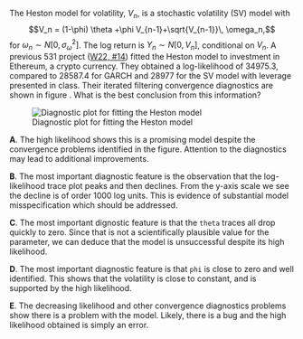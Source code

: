 
The Heston model for volatility, $V_n$, is a stochastic volatility (SV) model with
$$V_n = (1-\phi) \theta +\phi V_{n-1}+\sqrt{V_{n-1}}\, \omega_n,$$
for $\omega_n\sim N[0,\sigma_\omega^2]$.
The log return is $Y_n\sim N[0,V_n]$, conditional on $V_n$.
A previous 531 project ([W22, #14](https://ionides.github.io/531w22/final_project/project14/Blinded.html)) fitted the Heston model to investment in Ethereum, a crypto currency.
They obtained a log-likelihood of 34975.3, compared to 28587.4 for GARCH and 28977 for the SV model with leverage presented in class.
Their iterated filtering convergence diagnostics are shown in figure \ref{mif-diagnostics-heston-w22-project14}.
What is the best conclusion from this information?

![Diagnostic plot for fitting the Heston model\label{mif-diagnostics-heston-w22-project14}](data/mif-diagnostics-heston-w22-project14.png)

**A**. The high likelihood shows this is a promising model despite the convergence problems identified in the figure. Attention to the diagnostics may lead to additional improvements.

**B**. The most important diagnostic feature is the observation that the log-likelihood trace plot peaks and then declines. From the y-axis scale we see the decline is of order 1000 log units. This is evidence of substantial model misspecification which should be addressed.

**C**. The most important dignostic feature is that the `theta` traces all drop quickly to zero. Since that is not a scientifically plausible value for the parameter, we can deduce that the model is unsuccessful despite its high likelihood.

**D**. The most important diagnostic feature is that `phi` is close to zero and well identified. This shows that the volatility is close to constant, and is supported by the high likelihood.

**E**. The decreasing likelihood and other convergence diagnostics problems show there is a problem with the model. Likely, there is a bug and the high likelihood obtained is simply an error.




